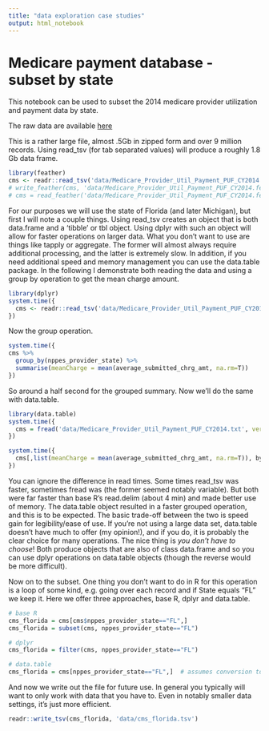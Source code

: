 ```yaml
---
title: "data exploration case studies"
output: html_notebook
---
```



# Medicare payment database - subset by state

This notebook can be used to subset the 2014 medicare provider utilization and payment data by state.

The raw data are available [here](http://www.cms.gov/Research-Statistics-Data-and-Systems/Statistics-Trends-and-Reports/Medicare-Provider-Charge-Data/Physician-and-Other-Supplier.html)



This is a rather large file, almost .5Gb in zipped form and over 9 million records.  Using read_tsv (for tab separated values) will produce a roughly 1.8 Gb data frame.

```r
library(feather)
cms <- readr::read_tsv('data/Medicare_Provider_Util_Payment_PUF_CY2014.txt')
# write_feather(cms, 'data/Medicare_Provider_Util_Payment_PUF_CY2014.feather')
# cms = read_feather('data/Medicare_Provider_Util_Payment_PUF_CY2014.feather')
```

For our purposes we will use the state of Florida (and later Michigan), but first I will note a couple things. Using <span class="func"></span>read_tsv creates an object that is both  <span class="objclass">data.frame</span> and a 'tibble' or  <span class="objclass">tbl</span> object.  Using  <span class="pack">dplyr</span> with such an object will allow for faster operations on larger data.  What you don't want to use are things like  <span class="func">tapply</span> or  <span class="func">aggregate</span>. The former will almost always require additional processing, and the latter is extremely slow.  In addition, if you need additional speed and memory management you can use the  <span class="pack">data.table</span> package. In the following I demonstrate both reading the data and using a group by operation to get the mean charge amount.


```r
library(dplyr)
system.time({
  cms <- readr::read_tsv('data/Medicare_Provider_Util_Payment_PUF_CY2014.txt', progress=F)
})
```


Now the group operation.

```r
system.time({
cms %>% 
  group_by(nppes_provider_state) %>% 
  summarise(meanCharge = mean(average_submitted_chrg_amt, na.rm=T))
})
```


So around a half second for the grouped summary.  Now we'll do the same with <span class="pack">data.table</span>.

```r
library(data.table)
system.time({
  cms = fread('data/Medicare_Provider_Util_Payment_PUF_CY2014.txt', verbose=F, showProgress=F)
})
```


```r
system.time({
  cms[,list(meanCharge = mean(average_submitted_chrg_amt, na.rm=T)), by=nppes_provider_state]
})
```

You can ignore the difference in read times. Some times read_tsv was faster, sometimes fread was (the former seemed notably variable). But both were far faster than base R's <span class="func">read.delim</span> (about 4 min) and made better use of memory.  The <span class="objclass">data.table</span> object resulted in a faster grouped operation, and this is to be expected.  The basic trade-off between the two is speed gain for legibility/ease of use.  If you're not using a large data set, <span class="pack">data.table</span> doesn't have much to offer (my opinion!), and if you do, it is probably the clear choice for many operations.  The nice thing is *you don't have to choose*! Both produce objects that are also of class data.frame and so you can use dplyr operations on data.table objects (though the reverse would be more difficult).


Now on to the subset.  One thing you don't want to do in R for this operation is a loop of some kind, e.g. going over each record and if State equals "FL" we keep it. Here we offer three approaches, base R, dplyr and data.table.

```r
# base R
cms_florida = cms[cms$nppes_provider_state=="FL",]
cms_florida = subset(cms, nppes_provider_state=="FL")

# dplyr
cms_florida = filter(cms, nppes_provider_state=="FL")

# data.table
cms_florida = cms[nppes_provider_state=="FL",]  # assumes conversion to data.table
```


And now we write out the file for future use.  In general you typically will want to only work with data that you have to.  Even in notably smaller data settings, it's just more efficient.

```r
readr::write_tsv(cms_florida, 'data/cms_florida.tsv')
```


